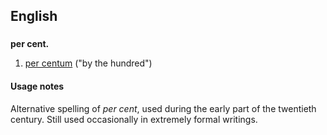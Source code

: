 ==English==
==={{abbreviation}}===
'''per cent.'''

# {{archaic}} [[per centum]] ("by the hundred")


====Usage notes====
Alternative spelling of ''per cent'', used during the early part of the twentieth century.  Still used occasionally in extremely formal writings.